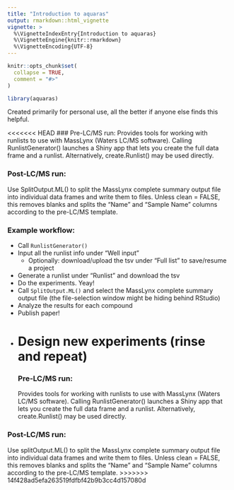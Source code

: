 ```yaml
---
title: "Introduction to aquaras"
output: rmarkdown::html_vignette
vignette: >
  %\VignetteIndexEntry{Introduction to aquaras}
  %\VignetteEngine{knitr::rmarkdown}
  %\VignetteEncoding{UTF-8}
---
```


```r
knitr::opts_chunk$set(
  collapse = TRUE,
  comment = "#>"
)
```

```r
library(aquaras)
```
Created primarily for personal use, all the better if anyone else finds this helpful.  

<<<<<<< HEAD
### Pre-LC/MS run:
Provides tools for working with runlists to use with MassLynx (Waters LC/MS software).  Calling RunlistGenerator() launches a Shiny app that lets you create the full data frame and a runlist. Alternatively, create.Runlist() may be used directly.

### Post-LC/MS run: 
Use SplitOutput.ML() to split the MassLynx complete summary output file into individual data frames and write them to files. Unless clean = FALSE, this removes blanks and splits the "Name" and "Sample Name" columns according to the pre-LC/MS template.

### Example workflow:
* Call `RunlistGenerator()`
* Input all the runlist info under "Well input"
  * Optionally: download/upload the tsv under "Full list" to save/resume a project
* Generate a runlist under "Runlist" and download the tsv
* Do the experiments. Yeay!
* Call `SplitOutput.ML()` and select the MassLynx complete summary output file (the file-selection window might be hiding behind RStudio)
* Analyze the results for each compound
* Publish paper!
* Design new experiments (rinse and repeat)
=======
### Pre-LC/MS run: 
Provides tools for working with runlists to use with MassLynx (Waters LC/MS software).  Calling RunlistGenerator() launches a Shiny app that lets you create the full data frame and a runlist. Alternatively, create.Runlist() may be used directly.  

### Post-LC/MS run: 
Use splitOutput.ML() to split the MassLynx complete summary output file into individual data frames and write them to files. Unless clean = FALSE, this removes blanks and splits the "Name" and "Sample Name" columns according to the pre-LC/MS template.
>>>>>>> 14f428ad5efa263519fdfbf42b9b3cc4d157080d

```r

```

